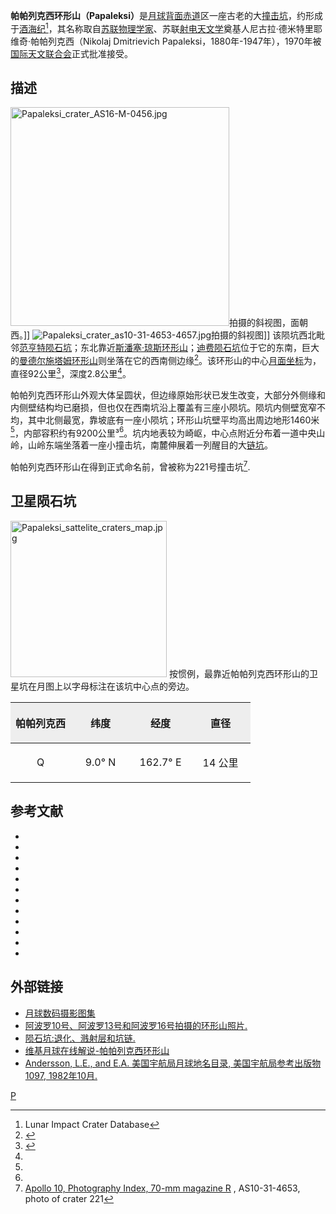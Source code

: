 {{lunar crater data |
 image=Papaleski LROC.jpg|
 caption=[[月球勘测轨道器|月球勘测轨道器]]拍摄的斜图像。|
 latitude=10.15|
 N_or_S=N|
 longitude=163.95|
 E_or_W=E|
 diameter=92公里|
 depth=2.8公里|
 colong=197|
 eponym=尼古拉·德·帕帕列克西}}

'''帕帕列克西环形山（Papaleksi）'''是[[月球背面|月球背面]][[赤道|赤道]]区一座古老的大[[撞击坑|撞击坑]]，约形成于[[酒海纪|酒海纪]]<ref name=LICD>Lunar Impact Crater Database</ref>，其名称取自[[苏联|苏联]][[物理学家|物理学家]]、苏联[[射电天文学|射电天文学]]奠基人尼古拉·德米特里耶维奇·帕帕列克西（Nikolaj Dmitrievich Papaleksi，1880年-1947年），1970年被[[国际天文联合会|国际天文联合会]]正式批准接受。

==描述==
[[Image:Papaleksi_crater_AS16-M-0456.jpg|350px]]拍摄的斜视图，面朝西。]]
[[Image:Papaleksi_crater_as10-31-4653-4657.jpg|thumb]]拍摄的斜视图]]
该陨坑西北毗邻[[范亨特陨石坑|范亨特陨石坑]]；东北靠近[[斯潘塞·琼斯环形山|斯潘塞·琼斯环形山]]；[[迪费陨石坑|迪费陨石坑]]位于它的东南，巨大的[[曼德尔施塔姆环形山|曼德尔施塔姆环形山]]则坐落在它的西南侧边缘<ref>{{Cite web |url=http://planetarynames.wr.usgs.gov/images/Lunar/lac_67_wac.pdf |title=Crater Papaleksi on LAC-67 map |access-date=2016-06-29 |archive-date=2020-09-28 |archive-url=https://web.archive.org/web/20200928115146/https://planetarynames.wr.usgs.gov/images/Lunar/lac_67_wac.pdf |dead-url=no }}</ref>。该环形山的中心[[月面坐标|月面坐标]]为{{Coord|10.15|N|163.95|E|globe:Moon|nogoogle=1|noosm=1}}，直径92公里<ref name="IAU">{{Cite web |url=http://planetarynames.wr.usgs.gov/Feature/4583 |title=Directory of the International Astronomical Union |access-date=2016-06-29 |archive-date=2019-08-04 |archive-url=https://web.archive.org/web/20190804214233/https://planetarynames.wr.usgs.gov/Feature/4583 |dead-url=no }}</ref>，深度2.8公里<ref name="LICD"/>。

帕帕列克西环形山外观大体呈圆状，但边缘原始形状已发生改变，大部分外侧缘和内侧壁结构均已磨损，但也仅在西南坑沿上覆盖有三座小陨坑。陨坑内侧壁宽窄不均，其中北侧最宽，靠坡底有一座小陨坑；环形山坑壁平均高出周边地形1460米<ref name="LICD"/>，内部容积约有9200公里³<ref name="LICD"/>。坑内地表较为崎岖，中心点附近分布着一道中央山岭，山岭东端坐落着一座小撞击坑，南麓伸展着一列醒目的大[[链坑|链坑]]。

帕帕列克西环形山在得到正式命名前，曾被称为221号撞击坑<ref>[http://history.nasa.gov/ap10fj/photos/31-r.htm Apollo 10, Photography Index, 70-mm magazine R] {{Webarchive|url=https://archive.today/20140625041120/http://history.nasa.gov/ap10fj/photos/31-r.htm |date=2014-06-25 }}, AS10-31-4653, photo of crater 221</ref>.

==卫星陨石坑==
[[Image:Papaleksi_sattelite_craters_map.jpg|250px]]
按惯例，最靠近帕帕列克西环形山的卫星坑在月图上以字母标注在该坑中心点的旁边。

{| class="wikitable"
!width="25%" style="background:#eeeeee;" |帕帕列克西
!width="25%" style="background:#eeeeee;" |纬度
!width="25%" style="background:#eeeeee;" |经度
!width="25%" style="background:#eeeeee;" |直径
|-
|align="center"|Q
|align="center"|9.0° N
|align="center"|162.7° E
|align="center"|14 公里
|}
{{Clear}}

==参考文献==
{{reflist}}
{{refbegin}}
* {{cite book
  | last1 = Andersson
  | first1 = L. E.
  | last2 = Whitaker
  | first2 = E. A.
  | authorlink2 = Ewen Whitaker
  | date = 1982
  | title = [[NASA|NASA]] Catalogue of Lunar Nomenclature
  | publisher = NASA RP-1097
  | ref = harv
  }}
* {{cite web
  | last = Blue
  | first = Jennifer
  | date = July 25, 2007
  | title = Gazetteer of Planetary Nomenclature
  | publisher = [[United_States_Geological_Survey|USGS]]
  | url = http://planetarynames.wr.usgs.gov/
  | accessdate = 2007-08-05
  | ref = harv
  | archive-date = 2018-12-25
  | archive-url = https://web.archive.org/web/20181225170157/https://planetarynames.wr.usgs.gov/
  | dead-url = no
  }}
* {{cite book
  | last1 = Bussey
  | first1 = B.
  | authorlink1 = Ben Bussey
  | last2 = Spudis
  | first2 = P.
  | authorlink2 = Paul Spudis
  | date = 2004
  | title = The Clementine Atlas of the Moon
  | publisher = Cambridge University Press
  | location = New York
  | isbn = 978-0-521-81528-4
  | ref = harv
  }}
* {{cite book
  | last1 = Cocks
  | first1 = Elijah E.
  | last2 = Cocks
  | first2 = Josiah C.
  | date = 1995
  | title = Who's Who on the Moon: A Biographical Dictionary of Lunar Nomenclature
  | url = https://archive.org/details/isbn_9780936389271
  | publisher = Tudor Publishers
  | isbn = 978-0-936389-27-1
  | ref = harv
  }}
* {{cite web
  | last = McDowell
  | first = Jonathan
  | date = July 15, 2007
  | url = http://host.planet4589.org/astro/lunar/
  | title = Lunar Nomenclature
  | publisher = Jonathan's Space Report
  | accessdate = 2007-10-24
  | ref = harv
  | archive-date = 2018-12-25
  | archive-url = https://web.archive.org/web/20181225170156/http://host.planet4589.org/astro/lunar/
  | dead-url = no
  }}
* {{cite journal| last1 = Menzel| first1 = D. H.| last2 = Minnaert| first2 = M.| last3 = Levin| first3 = B.| last4 = Dollfus| first4 = A.| last5 = Bell| first5 = B.| title = Report on Lunar Nomenclature by the Working Group of Commission 17 of the IAU| doi = 10.1007/BF00171763| journal = Space Science Reviews| volume = 12| issue = 2| pages = 136–186| date = 1971| bibcode = 1971SSRv...12..136M| ref = harv}}
* {{cite book
  | first = Patrick
  | last = Moore
  | authorlink = Patrick Moore
  | date = 2001
  | title = On the Moon
  | url = https://archive.org/details/patrickmooreonmo00patr
  | publisher = Sterling Publishing Co.
  | isbn = 978-0-304-35469-6
  | ref = harv
  }}
* {{cite book
  | first = Fred W.
  | last = Price
  | date = 1988
  | title = The Moon Observer's Handbook
  | publisher = Cambridge University Press
  | isbn = 978-0-521-33500-3
  | ref = harv
  }}
* {{cite book
  | last = Rükl
  | first = Antonín
  | authorlink = Antonín Rükl
  | date = 1990
  | title = Atlas of the Moon
  | publisher = Kalmbach Books
  | isbn = 978-0-913135-17-4
  | ref = harv
  }}
* {{cite book
  | last = Webb
  | first = Rev. T. W.
  | authorlink = Thomas William Webb
  | date = 1962
  | title = Celestial Objects for Common Telescopes
  | url = https://archive.org/details/celestialobjects00webb
  | edition = 6th revised
  | publisher = Dover
  | isbn = 978-0-486-20917-3
  | ref = harv
  }}
* {{cite book
  | first = Ewen A.
  | last = Whitaker
  | authorlink = Ewen Whitaker
  | date = 1999
  | title = Mapping and Naming the Moon
  | publisher = Cambridge University Press
  | isbn = 978-0-521-62248-6
  | ref = harv
  }}
* {{cite book
  | first = Peter T.
  | last = Wlasuk
  | date = 2000
  | title = Observing the Moon
  | publisher = Springer
  | isbn = 978-1-85233-193-1
  | ref = harv
 }}
{{refend}}

== 外部链接==
*[http://www.lpi.usra.edu/resources/lunar_orbiter/bin/srch_nam.shtml?Papaleksi%7C0 月球数码摄影图集] {{Wayback|url=http://www.lpi.usra.edu/resources/lunar_orbiter/bin/srch_nam.shtml?Papaleksi%7C0 |date=20201127013056 }}
*[http://www.lpi.usra.edu/resources/apollo/search/feature/?feature=Papaleksi 阿波罗10号、阿波罗13号和阿波罗16号拍摄的环形山照片.] {{Wayback|url=http://www.lpi.usra.edu/resources/apollo/search/feature/?feature=Papaleksi |date=20201127013048 }}
*[http://apollo.sese.asu.edu/LIW/20090504.html 陨石坑:退化、溅射层和坑链.] {{Wayback|url=http://apollo.sese.asu.edu/LIW/20090504.html |date=20201127012204 }}
*[http://the-moon.wikispaces.com/Papaleksi 维基月球在线解说-帕帕列克西环形山] {{Wayback|url=http://the-moon.wikispaces.com/Papaleksi |date=20180531115346 }}
*[http://planet4589.org/astro/lunar/RP-1097.pdf Andersson, L.E., and E.A. 美国宇航局月球地名目录, 美国宇航局参考出版物1097, 1982年10月.] {{Wayback|url=http://planet4589.org/astro/lunar/RP-1097.pdf |date=20141006125838 }}

[[Category:月球环形山|P]]
{{月球環形山 (O-Q)}}